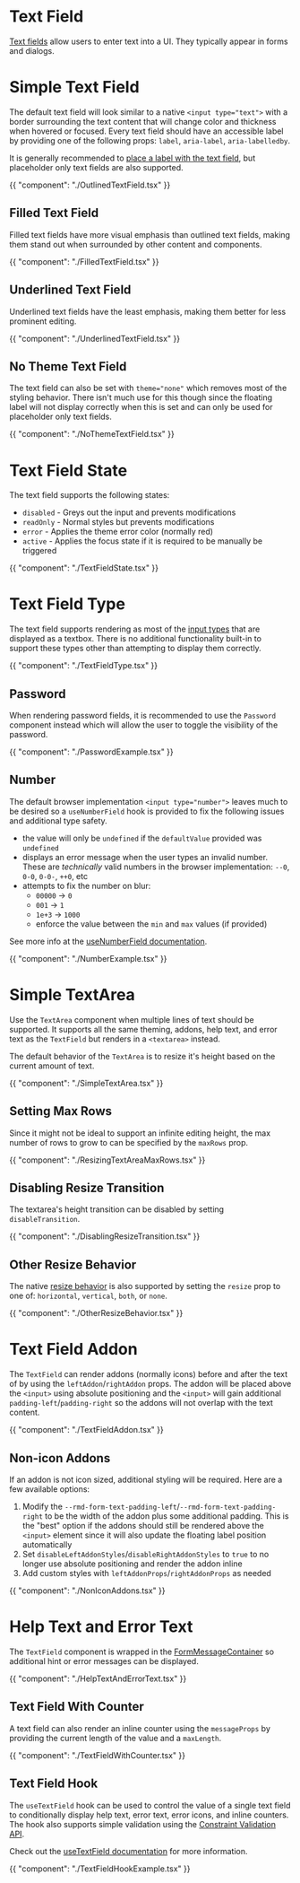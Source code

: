 # Text Field

[Text fields](https://m2.material.io/components/text-fields#usage) allow users
to enter text into a UI. They typically appear in forms and dialogs.

# Simple Text Field

The default text field will look similar to a native `<input type="text">`
with a border surrounding the text content that will change color and thickness
when hovered or focused. Every text field should have an accessible label by
providing one of the following props: `label`, `aria-label`, `aria-labelledby`.

It is generally recommended to
[place a label with the text field](https://m2.material.io/components/text-fields#research),
but placeholder only text fields are also supported.

{{ "component": "./OutlinedTextField.tsx" }}

## Filled Text Field

Filled text fields have more visual emphasis than outlined text fields, making
them stand out when surrounded by other content and components.

{{ "component": "./FilledTextField.tsx" }}

## Underlined Text Field

Underlined text fields have the least emphasis, making them better for less
prominent editing.

{{ "component": "./UnderlinedTextField.tsx" }}

## No Theme Text Field

The text field can also be set with `theme="none"` which removes most of the
styling behavior. There isn't much use for this though since the floating label
will not display correctly when this is set and can only be used for placeholder
only text fields.

{{ "component": "./NoThemeTextField.tsx" }}

# Text Field State

The text field supports the following states:

- `disabled` - Greys out the input and prevents modifications
- `readOnly` - Normal styles but prevents modifications
- `error` - Applies the theme error color (normally red)
- `active` - Applies the focus state if it is required to be manually be
  triggered

{{ "component": "./TextFieldState.tsx" }}

# Text Field Type

The text field supports rendering as most of the [input types](https://developer.mozilla.org/en-US/docs/Web/HTML/Element/input#input_types)
that are displayed as a textbox. There is no additional functionality built-in
to support these types other than attempting to display them correctly.

{{ "component": "./TextFieldType.tsx" }}

## Password

When rendering password fields, it is recommended to use the `Password`
component instead which will allow the user to toggle the visibility of the
password.

{{ "component": "./PasswordExample.tsx" }}

## Number

The default browser implementation `<input type="number">` leaves much to be
desired so a `useNumberField` hook is provided to fix the following issues and
additional type safety.

- the value will only be `undefined` if the `defaultValue` provided was
  `undefined`
- displays an error message when the user types an invalid number. These are
  _technically_ valid numbers in the browser implementation: `--0`, `0-0`,
  `0-0-`, `++0`, etc
- attempts to fix the number on blur:
  - `00000` -> `0`
  - `001` -> `1`
  - `1e+3` -> `1000`
  - enforce the value between the `min` and `max` values (if provided)

See more info at the [useNumberField documentation](/hooks/use-number-field).

{{ "component": "./NumberExample.tsx" }}

# Simple TextArea

Use the `TextArea` component when multiple lines of text should be supported. It
supports all the same theming, addons, help text, and error text as the
`TextField` but renders in a `<textarea>` instead.

The default behavior of the `TextArea` is to resize it's height based on the
current amount of text.

{{ "component": "./SimpleTextArea.tsx" }}

## Setting Max Rows

Since it might not be ideal to support an infinite editing height, the max
number of rows to grow to can be specified by the `maxRows` prop.

{{ "component": "./ResizingTextAreaMaxRows.tsx" }}

## Disabling Resize Transition

The textarea's height transition can be disabled by setting `disableTransition`.

{{ "component": "./DisablingResizeTransition.tsx" }}

## Other Resize Behavior

The native [resize behavior](https://developer.mozilla.org/en-US/docs/Web/HTML/Element/textarea#controlling_whether_a_textarea_is_resizable)
is also supported by setting the `resize` prop to one of: `horizontal`,
`vertical`, `both`, or `none`.

{{ "component": "./OtherResizeBehavior.tsx" }}

# Text Field Addon

The `TextField` can render addons (normally icons) before and after the text of
by using the `leftAddon`/`rightAddon` props. The addon will be placed above the
`<input>` using absolute positioning and the `<input>` will gain additional
`padding-left`/`padding-right` so the addons will not overlap with the text
content.

{{ "component": "./TextFieldAddon.tsx" }}

## Non-icon Addons

If an addon is not icon sized, additional styling will be required. Here are a
few available options:

1. Modify the `--rmd-form-text-padding-left`/`--rmd-form-text-padding-right` to
   be the width of the addon plus some additional padding. This is the "best"
   option if the addons should still be rendered above the `<input>` element
   since it will also update the floating label position automatically
2. Set `disableLeftAddonStyles`/`disableRightAddonStyles` to `true` to no longer
   use absolute positioning and render the addon inline
3. Add custom styles with `leftAddonProps`/`rightAddonProps` as needed

{{ "component": "./NonIconAddons.tsx" }}

# Help Text and Error Text

The `TextField` component is wrapped in the
[FormMessageContainer](/components/form-message#form-message-container) so additional
hint or error messages can be displayed.

{{ "component": "./HelpTextAndErrorText.tsx" }}

## Text Field With Counter

A text field can also render an inline counter using the `messageProps` by
providing the current length of the value and a `maxLength`.

{{ "component": "./TextFieldWithCounter.tsx" }}

## Text Field Hook

The `useTextField` hook can be used to control the value of a single text field
to conditionally display help text, error text, error icons, and inline
counters. The hook also supports simple validation using the
[Constraint Validation API](https://developer.mozilla.org/en-US/docs/Web/HTML/Constraint_validation).

Check out the [useTextField documentation](/hooks/use-text-field) for more
information.

{{ "component": "./TextFieldHookExample.tsx" }}
